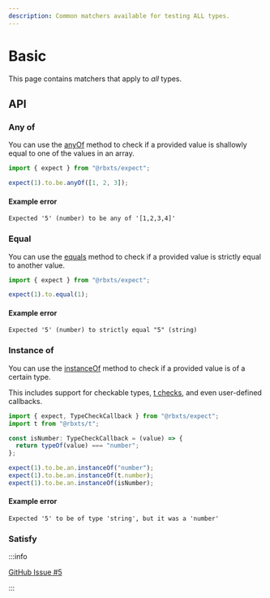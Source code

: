 ```yaml
---
description: Common matchers available for testing ALL types.
---
```


# Basic

This page contains matchers that apply to _all_ types.

## API

### Any of

You can use the [anyOf](/docs/api/expect.assertion.anyof.md) method to check if a provided value is shallowly equal to
one of the values in an array.

```ts
import { expect } from "@rbxts/expect";

expect(1).to.be.anyOf([1, 2, 3]);
```

#### Example error

```logs
Expected '5' (number) to be any of '[1,2,3,4]'
```

### Equal

You can use the [equals](/docs/api/expect.assertion.equals.md) method to check if a provided value is strictly equal to
another value.

```ts
import { expect } from "@rbxts/expect";

expect(1).to.equal(1);
```

#### Example error

```logs
Expected '5' (number) to strictly equal "5" (string)
```

### Instance of

You can use the [instanceOf](/docs/api/expect.assertion.instanceof.md) method to check if a provided value is of a
certain type.

This includes support for checkable types, [t checks](https://www.npmjs.com/package/@rbxts/t), and even user-defined
callbacks.

```ts
import { expect, TypeCheckCallback } from "@rbxts/expect";
import t from "@rbxts/t";

const isNumber: TypeCheckCallback = (value) => {
  return typeOf(value) === "number";
};

expect(1).to.be.an.instanceOf("number");
expect(1).to.be.an.instanceOf(t.number);
expect(1).to.be.an.instanceOf(isNumber);
```

#### Example error

```logs
Expected '5' to be of type 'string', but it was a 'number'
```

### Satisfy

:::info

[GitHub Issue #5](https://github.com/daymxn/rbxts-expect/issues/5)

:::

